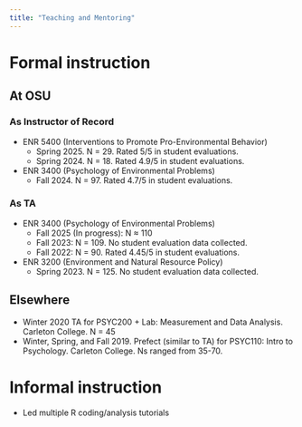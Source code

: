 ```yaml
---
title: "Teaching and Mentoring"
---
```

# Formal instruction
## At OSU
### As Instructor of Record
- ENR 5400 (Interventions to Promote Pro-Environmental Behavior)
  - Spring 2025. N = 29. Rated 5/5 in student evaluations.
  - Spring 2024. N = 18. Rated 4.9/5 in student evaluations.
- ENR 3400 (Psychology of Environmental Problems)
  - Fall 2024. N = 97. Rated 4.7/5 in student evaluations.

### As TA
- ENR 3400 (Psychology of Environmental Problems)
  - Fall 2025 (In progress): N ≈ 110
  - Fall 2023: N = 109. No student evaluation data collected.
  - Fall 2022: N = 90. Rated 4.45/5 in student evaluations.
- ENR 3200 (Environment and Natural Resource Policy)
  - Spring 2023. N = 125. No student evaluation data collected.


## Elsewhere
- Winter 2020 TA for PSYC200 + Lab: Measurement and Data Analysis. Carleton College. N = 45
- Winter, Spring, and Fall 2019. Prefect (similar to TA) for PSYC110: Intro to Psychology. Carleton College. Ns ranged from 35-70.

# Informal instruction
- Led multiple R coding/analysis tutorials